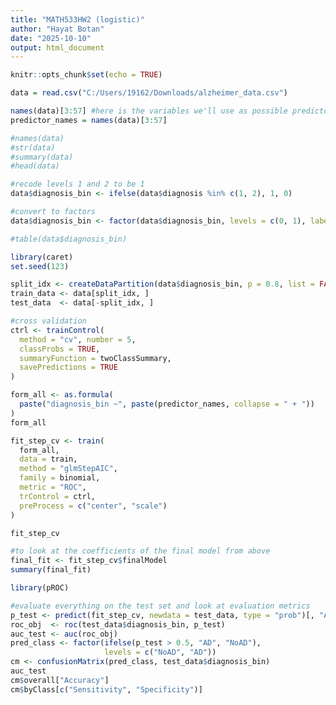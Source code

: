 ---
title: "MATH533HW2 (logistic)"
author: "Hayat Botan"
date: "2025-10-10"
output: html_document
---

```{r setup, include=FALSE}
knitr::opts_chunk$set(echo = TRUE)
```


```{r}
data = read.csv("C:/Users/19162/Downloads/alzheimer_data.csv")

names(data)[3:57] #here is the variables we'll use as possible predictors 
predictor_names = names(data)[3:57] 


```

```{r}
#names(data)       
#str(data)         
#summary(data)      
#head(data)         

```

```{r}

#recode levels 1 and 2 to be 1
data$diagnosis_bin <- ifelse(data$diagnosis %in% c(1, 2), 1, 0)

#convert to factors 
data$diagnosis_bin <- factor(data$diagnosis_bin, levels = c(0, 1), labels = c("NoAD", "AD"))

#table(data$diagnosis_bin)


```


```{r}
library(caret)
set.seed(123)

split_idx <- createDataPartition(data$diagnosis_bin, p = 0.8, list = FALSE)
train_data <- data[split_idx, ]
test_data  <- data[-split_idx, ]

#cross validation
ctrl <- trainControl(
  method = "cv", number = 5,
  classProbs = TRUE,
  summaryFunction = twoClassSummary,
  savePredictions = TRUE
)

form_all <- as.formula(
  paste("diagnosis_bin ~", paste(predictor_names, collapse = " + "))
)
form_all

fit_step_cv <- train(
  form_all,
  data = train,
  method = "glmStepAIC",           
  family = binomial,
  metric = "ROC",                 
  trControl = ctrl,
  preProcess = c("center", "scale")
)

fit_step_cv

```

```{r}

#to look at the coefficients of the final model from above 
final_fit <- fit_step_cv$finalModel
summary(final_fit)

```


```{r}

library(pROC)

#evaluate everything on the test set and look at evaluation metrics 
p_test <- predict(fit_step_cv, newdata = test_data, type = "prob")[, "AD"]
roc_obj  <- roc(test_data$diagnosis_bin, p_test)
auc_test <- auc(roc_obj)
pred_class <- factor(ifelse(p_test > 0.5, "AD", "NoAD"),
                     levels = c("NoAD", "AD"))
cm <- confusionMatrix(pred_class, test_data$diagnosis_bin)
auc_test
cm$overall["Accuracy"]
cm$byClass[c("Sensitivity", "Specificity")]


```















